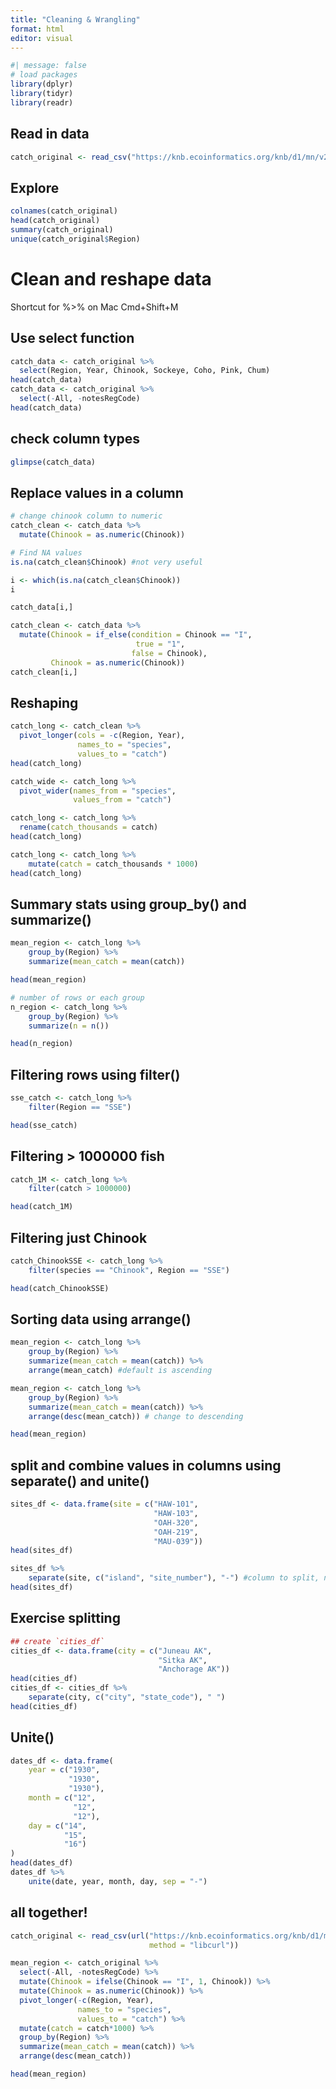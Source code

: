 ```yaml
---
title: "Cleaning & Wrangling"
format: html
editor: visual
---
```


```r
#| message: false
# load packages
library(dplyr)
library(tidyr)
library(readr)
```

## Read in data
```r

catch_original <- read_csv("https://knb.ecoinformatics.org/knb/d1/mn/v2/object/df35b.302.1")
```

## Explore
```r
colnames(catch_original)
head(catch_original)
summary(catch_original)
unique(catch_original$Region)
```

# Clean and reshape data

Shortcut for %>% on Mac Cmd+Shift+M

## Use select function
```r
catch_data <- catch_original %>% 
  select(Region, Year, Chinook, Sockeye, Coho, Pink, Chum)
head(catch_data)
catch_data <- catch_original %>% 
  select(-All, -notesRegCode)
head(catch_data)
```

## check column types
```r
glimpse(catch_data) 
```

## Replace values in a column
```r
# change chinook column to numeric
catch_clean <- catch_data %>%
  mutate(Chinook = as.numeric(Chinook))
```

```r
# Find NA values
is.na(catch_clean$Chinook) #not very useful

i <- which(is.na(catch_clean$Chinook))
i

catch_data[i,]

catch_clean <- catch_data %>% 
  mutate(Chinook = if_else(condition = Chinook == "I",
                            true = "1",
                           false = Chinook),
         Chinook = as.numeric(Chinook))
catch_clean[i,]
```

## Reshaping
```r
catch_long <- catch_clean %>% 
  pivot_longer(cols = -c(Region, Year),
               names_to = "species",
               values_to = "catch")
head(catch_long)

```

```r
catch_wide <- catch_long %>% 
  pivot_wider(names_from = "species",
              values_from = "catch")

```

```r
catch_long <- catch_long %>% 
  rename(catch_thousands = catch)
head(catch_long)
```

```r
catch_long <- catch_long %>%
    mutate(catch = catch_thousands * 1000)
head(catch_long)

```

## Summary stats using group_by() and summarize()
```r
mean_region <- catch_long %>%
    group_by(Region) %>%
    summarize(mean_catch = mean(catch))

head(mean_region)
```

```r
# number of rows or each group
n_region <- catch_long %>%
    group_by(Region) %>%
    summarize(n = n())

head(n_region)
```

## Filtering rows using filter()
```r
sse_catch <- catch_long %>%
    filter(Region == "SSE")

head(sse_catch)
```

## Filtering > 1000000 fish
```r
catch_1M <- catch_long %>%
    filter(catch > 1000000)

head(catch_1M)
```

## Filtering just Chinook
```r
catch_ChinookSSE <- catch_long %>%
    filter(species == "Chinook", Region == "SSE")

head(catch_ChinookSSE)
```

## Sorting data using arrange()
```r
mean_region <- catch_long %>%
    group_by(Region) %>%
    summarize(mean_catch = mean(catch)) %>%
    arrange(mean_catch) #default is ascending

mean_region <- catch_long %>%
    group_by(Region) %>%
    summarize(mean_catch = mean(catch)) %>%
    arrange(desc(mean_catch)) # change to descending

head(mean_region)
```

## split and combine values in columns using separate() and unite()
```r
sites_df <- data.frame(site = c("HAW-101",
                                "HAW-103",
                                "OAH-320",
                                "OAH-219",
                                "MAU-039"))
head(sites_df)

sites_df %>%
    separate(site, c("island", "site_number"), "-") #column to split, new col names, separator
head(sites_df)
```

## Exercise splitting
```r
## create `cities_df`
cities_df <- data.frame(city = c("Juneau AK",
                                 "Sitka AK",
                                 "Anchorage AK"))
head(cities_df)
cities_df <- cities_df %>%
    separate(city, c("city", "state_code"), " ") 
head(cities_df)
```

## Unite()
```r
dates_df <- data.frame(
    year = c("1930",
             "1930",
             "1930"),
    month = c("12",
              "12",
              "12"),
    day = c("14",
            "15",
            "16")
)
head(dates_df)
dates_df %>%
    unite(date, year, month, day, sep = "-")
```

## all together! 
```r
catch_original <- read_csv(url("https://knb.ecoinformatics.org/knb/d1/mn/v2/object/df35b.302.1", 
                               method = "libcurl"))

mean_region <- catch_original %>%
  select(-All, -notesRegCode) %>% 
  mutate(Chinook = ifelse(Chinook == "I", 1, Chinook)) %>% 
  mutate(Chinook = as.numeric(Chinook)) %>% 
  pivot_longer(-c(Region, Year), 
               names_to = "species", 
               values_to = "catch") %>%
  mutate(catch = catch*1000) %>% 
  group_by(Region) %>% 
  summarize(mean_catch = mean(catch)) %>% 
  arrange(desc(mean_catch))

head(mean_region)
```

